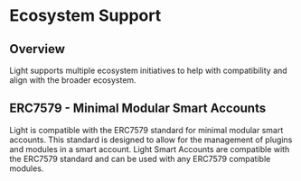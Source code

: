 # Ecosystem Support

## Overview

Light supports multiple ecosystem initiatives to help with compatibility and align with the broader ecosystem.

## ERC7579 - Minimal Modular Smart Accounts

Light is compatible with the ERC7579 standard for minimal modular smart accounts.
This standard is designed to allow for the management of plugins and modules in a smart account.
Light Smart Accounts are compatible with the ERC7579 standard and can be used with any ERC7579 compatible modules.
